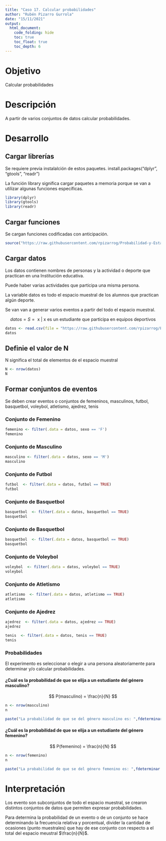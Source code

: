 ---
title: "Caso 17. Calcular probabilidades"
author: "Rubén Pizarro Gurrola"
date: "15/11/2021"
output: 
  html_document:
    code_folding: hide
    toc: true
    toc_float: true
    toc_depth: 6
---

# Objetivo

Calcular probabilidades

# Descripción

A partir de varios conjuntos de datos calcular probabilidades.

# Desarrollo

## Cargar librerías

Se requiere previa instalalción de estos paquetes. install.packages("dplyr", "gtools", "readr")

La función library significa cargar paquetes a memoria porque se van a utilizar algunas funciones específicas.
```{r message=FALSE, warning=FALSE}
library(dplyr)
library(gtools)
library(readr)
```

## Cargar funciones

Se cargan funciones codificadas con anticipación.
```{r}
source("https://raw.githubusercontent.com/rpizarrog/Probabilidad-y-EstadIstica-VIRTUAL-DISTANCIA/main/funciones/funcion%20determinar%20frecuencia%20de%20conjuntos.r")
```


## Cargar datos

Los datos contienen nombres de personas y la actividad o deporte  que practican en una Institución educativa.

Puede haber varias actividades que participa una misma persona.

La variable datos es todo el espacio muestral de los alumnos que practican algún deporte.

Se van van a generar varios eventos a partir del todo el espacio muestral.

$$
datos = S = \text { { x | x es un estudiante que participa en equipos deportivos} }
$$

```{r}
datos <- read.csv(file = "https://raw.githubusercontent.com/rpizarrog/Probabilidad-y-EstadIstica-VIRTUAL-DISTANCIA/main/datos/alumnos.deportes.2021.csv", header = TRUE, stringsAsFactors = TRUE, encoding = "ISO-8859")
datos
```

## Definie el valor de N
N significa el total de elementos de el espacio muestral
```{r}
N <- nrow(datos)
N
```

## Formar conjuntos de eventos

Se deben crear eventos o conjuntos de femeninos, masculinos, futbol, basquetbol, voleybol, atletismo, ajedrez, tenis

### Conjunto de Femenino

```{r}
femenino <- filter(.data = datos, sexo == 'F')
femenino


```

### Conjunto de Masculino

```{r}
masculino <- filter(.data = datos, sexo == 'M')
masculino


```

### Conjunto de Futbol

```{r}
futbol  <- filter(.data = datos, futbol == TRUE)
futbol
```


### Conjunto de Basquetbol

```{r}
basquetbol  <- filter(.data = datos, basquetbol == TRUE)
basquetbol
```

### Conjunto de Basquetbol

```{r}
basquetbol  <- filter(.data = datos, basquetbol == TRUE)
basquetbol
```


### Conjunto de Voleybol

```{r}
voleybol  <- filter(.data = datos, voleybol == TRUE)
voleybol
```


### Conjunto de Atletismo

```{r}
atletismo  <- filter(.data = datos, atletismo == TRUE)
atletismo
```

### Conjunto de Ajedrez

```{r}
ajedrez  <- filter(.data = datos, ajedrez == TRUE)
ajedrez
```

```{r}
tenis  <- filter(.data = datos, tenis == TRUE)
tenis
```

### Probabilidades 

El experimento es seleccionar o elegir a una persona aleatoriamente para determinar y/o calcular probabilidades.

#### ¿Cuál es la probabilidad de que se elija a un estudiante del género masculino?
$$
P(masculino) = \frac{n}{N}
$$

```{r}
n <- nrow(masculino)
n

```

```{r}
paste("La probabilidad de que se del género masculino es: ",fdeterminar.frecuencia(n,N))
```

#### ¿Cuál es la probabilidad de que se elija a un estudiante del género femenino?
$$
P(femenino) = \frac{n}{N}
$$

```{r}
n <- nrow(femenino)
n

```

```{r}
paste("La probabilidad de que se del género femenino es: ",fdeterminar.frecuencia(n,N))
```



# Interpretación

Los evento son subconjuntos de todo el espacio muestral, se crearon distintos conjuntos de datos que permiten expresar probabilidades.

Para determina la probabilidad de un evento o de un conjunto se hace determinando la frecuencia relativa y porcentual, divider la cantidad de ocasiones (punto muestrales) que hay de ese conjunto con respecto a el total del espacio meustral $\frac{n}{N}$.


